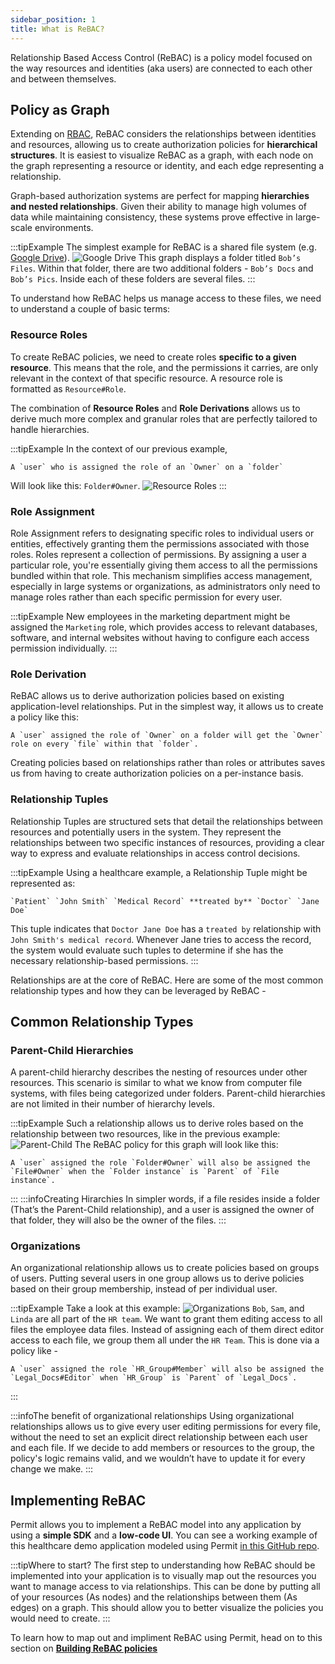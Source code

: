 ```yaml
---
sidebar_position: 1
title: What is ReBAC?
---
```


Relationship Based Access Control (ReBAC) is a policy model focused on the way resources and identities (aka users) are connected to each other and between themselves.

## Policy as Graph

Extending on [RBAC](https://docs.permit.io/how-to/build-policies/rbac/overview), ReBAC considers the relationships between identities and resources,
allowing us to create authorization policies for **hierarchical structures**.
It is easiest to visualize ReBAC as a graph, with each node on the graph representing a resource or identity,
and each edge representing a relationship.

Graph-based authorization systems are perfect for mapping **hierarchies and nested relationships**.
Given their ability to manage high volumes of data while maintaining consistency,
these systems prove effective in large-scale environments.

:::tipExample
The simplest example for ReBAC is a shared file system (e.g. [Google Drive](https://docs.permit.io/modeling/google-drive)).
![Google Drive](/ui-videos/rebac/1.png)
This graph displays a folder titled `Bob’s Files`. Within that folder, there are two additional folders - `Bob’s Docs` and `Bob’s Pics`. Inside each of these folders are several files.
:::

To understand how ReBAC helps us manage access to these files, we need to understand a couple of basic terms:

### Resource Roles

To create ReBAC policies, we need to create roles **specific to a given resource**. This means that the role, and the permissions it carries, are only relevant in the context of that specific resource.
A resource role is formatted as `Resource#Role`.

The combination of **Resource Roles** and **Role Derivations** allows us to derive much more complex and granular roles that are perfectly tailored to handle hierarchies.

:::tipExample
In the context of our previous example,

```
A `user` who is assigned the role of an `Owner` on a `folder`
```

Will look like this: `Folder#Owner`.
![Resource Roles](/ui-videos/rebac/2.png)
:::

### Role Assignment

Role Assignment refers to designating specific roles to individual users or entities, effectively granting them the permissions associated with those roles.
Roles represent a collection of permissions. By assigning a user a particular role, you're essentially giving them access to all the permissions bundled within that role.
This mechanism simplifies access management, especially in large systems or organizations, as administrators only need to manage roles rather than each specific permission for every user.

:::tipExample
New employees in the marketing department might be assigned the `Marketing` role, which provides access to relevant databases, software, and internal websites without having to configure each access permission individually.
:::

### Role Derivation

ReBAC allows us to derive authorization policies based on existing application-level relationships. Put in the simplest way, it allows us to create a policy like this:

```
A `user` assigned the role of `Owner` on a folder will get the `Owner` role on every `file` within that `folder`.
```

Creating policies based on relationships rather than roles or attributes saves us from having to create authorization policies on a per-instance basis.

### Relationship Tuples

Relationship Tuples are structured sets that detail the relationships between resources and potentially users in the system.
They represent the relationships between two specific instances of resources, providing a clear way to express and evaluate relationships in access control decisions.

:::tipExample
Using a healthcare example, a Relationship Tuple might be represented as:

```
`Patient` `John Smith` `Medical Record` **treated by** `Doctor` `Jane Doe`
```

This tuple indicates that `Doctor Jane Doe` has a `treated by` relationship with `John Smith's medical record`. Whenever Jane tries to access the record, the system would evaluate such tuples to determine if she has the necessary relationship-based permissions.
:::

Relationships are at the core of ReBAC. Here are some of the most common relationship types and how they can be leveraged by ReBAC -

## Common Relationship Types

### Parent-Child Hierarchies

A parent-child hierarchy describes the nesting of resources under other resources. This scenario is similar to what we know from computer file systems, with files being categorized under folders. Parent-child hierarchies are not limited in their number of hierarchy levels.

:::tipExample
Such a relationship allows us to derive roles based on the relationship between two resources, like in the previous example:
![Parent-Child](/ui-videos/rebac/3.png)
The ReBAC policy for this graph will look like this:

```
A `user` assigned the role `Folder#Owner` will also be assigned the `File#Owner` when the `Folder instance` is `Parent` of `File instance`.
```

:::
:::infoCreating Hirarchies
In simpler words, if a file resides inside a folder (That’s the Parent-Child relationship), and a user is assigned the owner of that folder, they will also be the owner of the files.
:::

### Organizations

An organizational relationship allows us to create policies based on groups of users. Putting several users in one group allows us to derive policies based on their group membership, instead of per individual user.

:::tipExample
Take a look at this example:
![Organizations](/ui-videos/rebac/4.png)
`Bob`, `Sam`, and `Linda` are all part of the `HR team`. We want to grant them editing access to all files the employee data files. Instead of assigning each of them direct editor access to each file,
we group them all under the `HR Team`. This is done via a policy like -

```
A `user` assigned the role `HR_Group#Member` will also be assigned the `Legal_Docs#Editor` when `HR_Group` is `Parent` of `Legal_Docs`.
```

:::

:::infoThe benefit of organizational relationships
Using organizational relationships allows us to give every user editing permissions for every file, without the need to set an explicit direct relationship between each user and each file.
If we decide to add members or resources to the group, the policy's logic remains valid, and we wouldn’t have to update it for every change we make.
:::

## Implementing ReBAC

Permit allows you to implement a ReBAC model into any application by using a **simple SDK** and a **low-code UI**.
You can see a working example of this healthcare demo application modeled using Permit [in this GitHub repo](https://github.com/permitio/Galactic-Health-Corporation).

:::tipWhere to start?
The first step to understanding how ReBAC should be implemented into your application is to visually map out the resources you want to manage access to via relationships.
This can be done by putting all of your resources (As nodes) and the relationships between them (As edges) on a graph. This should allow you to better visualize the policies you would need to create.
:::

To learn how to map out and impliment ReBAC using Permit, head on to this section on **[Building ReBAC policies](https://docs.permit.io/how-to/build-policies/rebac/building-rebac-policies)**
